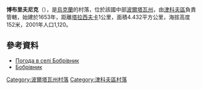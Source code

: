 {{coord|50|14|0|N|34|18|15|E|scale:100000_region:UA|display=title}}

'''博布里夫尼克'''（{{lang-uk|Бобрівник}}），是[[烏克蘭|烏克蘭]]的村落，位於該國中部[[波爾塔瓦州|波爾塔瓦州]]，由[[津科夫區|津科夫區]]負責管轄，始建於1653年，距離[[塔拉西夫卡_(津科夫區)|塔拉西夫卡]]1公里，面積4.432平方公里，海拔高度152米，2001年人口1,120。

==參考資料==
*[http://weather.in.ua/ua/poltavskaja/1546 Погода в селі Бобрівник] {{Wayback|url=http://weather.in.ua/ua/poltavskaja/1546 |date=20160305091122 }}</ref>
*[http://w1.c1.rada.gov.ua/pls/z7502/A005?rdat1=13.01.2012&rf7571=25230 Бобрівник]{{dead link|date=2017年11月 |bot=InternetArchiveBot |fix-attempted=yes }}

{{DEFAULTSORT:Бобрівник}}
[[Category:波爾塔瓦州村落|Category:波爾塔瓦州村落]]
[[Category:津科夫區村落|Category:津科夫區村落]]


{{Poltava-geo-stub}}